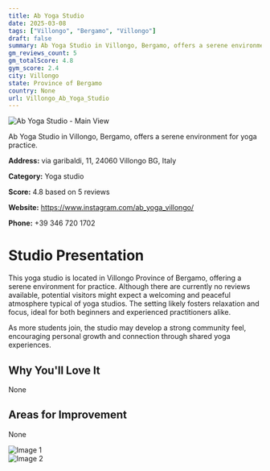 ```yaml
---
title: Ab Yoga Studio
date: 2025-03-08
tags: ["Villongo", "Bergamo", "Villongo"]  
draft: false
summary: Ab Yoga Studio in Villongo, Bergamo, offers a serene environment for yoga practice.
gm_reviews_count: 5
gm_totalScore: 4.8
gym_score: 2.4
city: Villongo
state: Province of Bergamo
country: None
url: Villongo_Ab_Yoga_Studio
---
```


<div className="aspect-[16/9] relative my-8">
  <img 
    src="https://lh3.googleusercontent.com/gps-cs-s/AB5caB_ot8ZbaVopVfB4KhX8FjQxrDp73mmcPM8xn-fUZEf4lOCX3NpS406CI5E022jrErYxgEG-D7zoU_myWICRHg87J2E9s3GwE7iq88_eZyaSAvC5Zcf09SraSlL6Pt8RLOqaDk0A=w1920-h1080-k-no"
    alt="Ab Yoga Studio - Main View"
    className="object-cover absolute inset-0 w-full h-full rounded-lg"
  />
</div>

Ab Yoga Studio in Villongo, Bergamo, offers a serene environment for yoga practice.

**Address:** via garibaldi, 11, 24060 Villongo BG, Italy

**Category:** Yoga studio

**Score:** 4.8 based on 5 reviews

**Website:** https://www.instagram.com/ab_yoga_villongo/

**Phone:** +39 346 720 1702

# Studio Presentation

This yoga studio is located in Villongo Province of Bergamo, offering a serene environment for practice. Although there are currently no reviews available, potential visitors might expect a welcoming and peaceful atmosphere typical of yoga studios. The setting likely fosters relaxation and focus, ideal for both beginners and experienced practitioners alike.

As more students join, the studio may develop a strong community feel, encouraging personal growth and connection through shared yoga experiences.

## Why You'll Love It

None

## Areas for Improvement

None

<div className="grid grid-cols-1 xl:grid-cols-2 gap-4 my-8">
<div className="aspect-[4/3] relative"><img src="https://lh3.googleusercontent.com/gps-cs-s/AB5caB-dWne2gjFNF1rFTE-hCrgVt0RtE8L9uRQQl4cQJlRANCzghmWDVHVdtqfz6JGAijtBkum-jj32Edm9Dr_sYJQEsumUIlztrSPMVz6FTaAqosu3E6jtq60DUXNAIsc0nURKj-r2=w1920-h1080-k-no" alt="Image 1" className="object-cover absolute inset-0 w-full h-full rounded-lg" /></div>
<div className="aspect-[4/3] relative"><img src="https://streetviewpixels-pa.googleapis.com/v1/thumbnail?panoid=PoosOGNxiraeSW7wHm1YOQ&cb_client=maps_sv.tactile.gps&w=203&h=100&yaw=98.84452&pitch=0&thumbfov=100" alt="Image 2" className="object-cover absolute inset-0 w-full h-full rounded-lg" /></div>
</div>